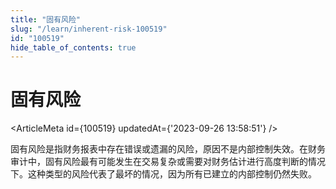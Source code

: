 ```yaml
---
title: "固有风险"
slug: "/learn/inherent-risk-100519"
id: "100519"
hide_table_of_contents: true
---
```



# 固有风险

<ArticleMeta id={100519} updatedAt={'2023-09-26 13:58:51'} />
<div className='border-solid border-b border-t-0 my-4 border-[var(--ifm-color-gray-300)]' />

固有风险是指财务报表中存在错误或遗漏的风险，原因不是内部控制失效。在财务审计中，固有风险最有可能发生在交易复杂或需要对财务估计进行高度判断的情况下。这种类型的风险代表了最坏的情况，因为所有已建立的内部控制仍然失败。
